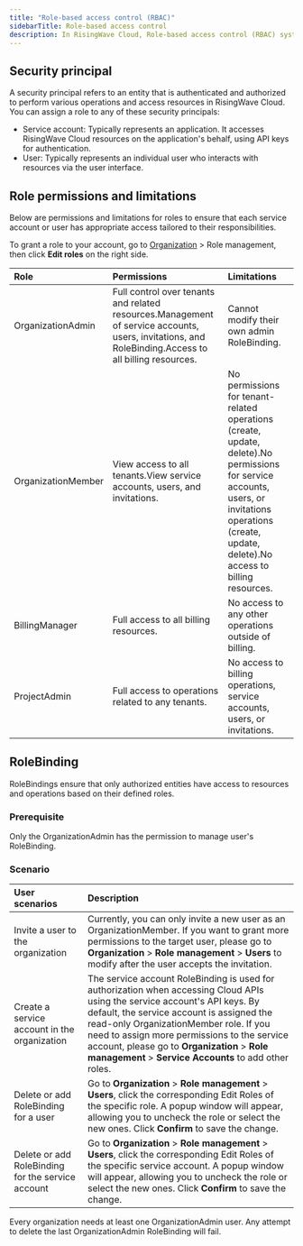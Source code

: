 ```yaml
---
title: "Role-based access control (RBAC)"
sidebarTitle: Role-based access control
description: In RisingWave Cloud, Role-based access control (RBAC) system empowers organizations to precisely manage access permissions based on their roles. Among RisingWave Cloud users in the organization, each user is associated with a pre-defined role. The organization administrator will have permission to edit the roles of all the members, whereas other members will have access to different subsystems depending on their roles.
---
```


## Security principal

A security principal refers to an entity that is authenticated and authorized to perform various operations and access resources in RisingWave Cloud. You can assign a role to any of these security principals:

* Service account: Typically represents an application. It accesses RisingWave Cloud resources on the application's behalf, using API keys for authentication.
* User: Typically represents an individual user who interacts with resources via the user interface.

## Role permissions and limitations

Below are permissions and limitations for roles to ensure that each service account or user has appropriate access tailored to their responsibilities.

To grant a role to your account, go to [Organization](https://www.risingwave.cloud/project/organization/service-account/) \> Role management, then click **Edit roles** on the right side.

| Role               | Permissions                                                                                                                                          | Limitations                                                                                                                                                                                          |
| :----------------- | :--------------------------------------------------------------------------------------------------------------------------------------------------- | :--------------------------------------------------------------------------------------------------------------------------------------------------------------------------------------------------- |
| OrganizationAdmin  | Full control over tenants and related resources.Management of service accounts, users, invitations, and RoleBinding.Access to all billing resources. | Cannot modify their own admin RoleBinding.                                                                                                                                                           |
| OrganizationMember | View access to all tenants.View service accounts, users, and invitations.                                                                            | No permissions for tenant-related operations (create, update, delete).No permissions for service accounts, users, or invitations operations (create, update, delete).No access to billing resources. |
| BillingManager     | Full access to all billing resources.                                                                                                                | No access to any other operations outside of billing.                                                                                                                                                |
| ProjectAdmin       | Full access to operations related to any tenants.                                                                                                    | No access to billing operations, service accounts, users, or invitations.                                                                                                                            |

## RoleBinding

RoleBindings ensure that only authorized entities have access to resources and operations based on their defined roles.

### Prerequisite

Only the OrganizationAdmin has the permission to manage user's RoleBinding.

### Scenario

| User scenarios                                    | Description                                                                                                                                                                                                                                                                                                                                                                  |
| :------------------------------------------------ | :--------------------------------------------------------------------------------------------------------------------------------------------------------------------------------------------------------------------------------------------------------------------------------------------------------------------------------------------------------------------------- |
| Invite a user to the organization                 | Currently, you can only invite a new user as an OrganizationMember. If you want to grant more permissions to the target user, please go to **Organization** \> **Role management** \> **Users** to modify after the user accepts the invitation.                                                                                                                             |
| Create a service account in the organization      | The service account RoleBinding is used for authorization when accessing Cloud APIs using the service account's API keys. By default, the service account is assigned the read-only OrganizationMember role. If you need to assign more permissions to the service account, please go to **Organization** \> **Role management** \> **Service Accounts** to add other roles. |
| Delete or add RoleBinding for a user              | Go to **Organization** \> **Role management** \> **Users**, click the corresponding Edit Roles of the specific role. A popup window will appear, allowing you to uncheck the role or select the new ones. Click **Confirm** to save the change.                                                                                                                              |
| Delete or add RoleBinding for the service account | Go to **Organization** \> **Role management** \> **Users**, click the corresponding Edit Roles of the specific service account. A popup window will appear, allowing you to uncheck the role or select the new ones. Click **Confirm** to save the change.                                                                                                                   |

<Note>
Every organization needs at least one OrganizationAdmin user. Any attempt to delete the last OrganizationAdmin RoleBinding will fail.
</Note>

